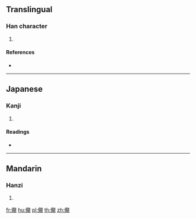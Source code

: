 ==Translingual==

===Han character===
{{Han char|rn=9|rad=人|as=15|sn=17|four=|canj=OQBU|ids=⿰亻靚}}

# {{defn|Han|sort=人15}}

====References====
* {{Han ref|kx=0121.061|dkj=01267|hdz=10232.130|uh=512C|ud=20780}}

----

==Japanese==

===Kanji===
{{ja-kanji|grade=|rs=人15}}

# {{defn|lang=ja|sort=人15}}

====Readings====
* {{ja-readings|on=[[しん]] (shin)|kun=}}

----

==Mandarin==

===Hanzi===
{{cmn-hanzi|pin=[[chèn]] ([[chen4]])|wg=ch'en<sup>4</sup>}}

# {{defn|lang=cmn|sort=人15}}

[[fr:儬]]
[[hu:儬]]
[[pl:儬]]
[[th:儬]]
[[zh:儬]]